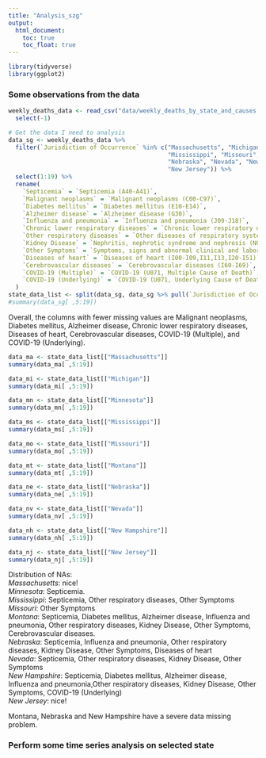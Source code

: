 ```yaml
---
title: "Analysis_szg"
output: 
  html_document:
    toc: true
    toc_float: true
---
```


```r
library(tidyverse)
library(ggplot2)
```

### Some observations from the data

```r
weekly_deaths_data <- read_csv("data/weekly_deaths_by_state_and_causes.csv") %>% 
  select(-1)

# Get the data I need to analysis 
data_sg <- weekly_deaths_data %>%
  filter(`Jurisdiction of Occurrence` %in% c("Massachusetts", "Michigan", "Minnesota", 
                                             "Mississippi", "Missouri", "Montana", 
                                             "Nebraska", "Nevada", "New Hampshire", 
                                             "New Jersey")) %>% 
  select(1:19) %>% 
  rename(
    `Septicemia` = `Septicemia (A40-A41)`, 
    `Malignant neoplasms` = `Malignant neoplasms (C00-C97)`, 
    `Diabetes mellitus` = `Diabetes mellitus (E10-E14)`, 
    `Alzheimer disease` = `Alzheimer disease (G30)`, 
    `Influenza and pneumonia` = `Influenza and pneumonia (J09-J18)`, 
    `Chronic lower respiratory diseases` = `Chronic lower respiratory diseases (J40-J47)`, 
    `Other respiratory diseases` = `Other diseases of respiratory system (J00-J06,J30-J39,J67,J70-J98)`, 
    `Kidney Disease` = `Nephritis, nephrotic syndrome and nephrosis (N00-N07,N17-N19,N25-N27)`, 
    `Other Symptoms` = `Symptoms, signs and abnormal clinical and laboratory findings, not elsewhere classified (R00-R99)`, 
    `Diseases of heart` = `Diseases of heart (I00-I09,I11,I13,I20-I51)`, 
    `Cerebrovascular diseases` = `Cerebrovascular diseases (I60-I69)`, 
    `COVID-19 (Multiple)` = `COVID-19 (U071, Multiple Cause of Death)`, 
    `COVID-19 (Underlying)` = `COVID-19 (U071, Underlying Cause of Death)`
  )
state_data_list <- split(data_sg, data_sg %>% pull(`Jurisdiction of Occurrence`))
#summary(data_sg[ ,5:19])
```

Overall, the columns with fewer missing values are Malignant neoplasms, Diabetes mellitus, Alzheimer disease, Chronic lower respiratory diseases, Diseases of heart, Cerebrovascular diseases, COVID-19 (Multiple), and COVID-19 (Underlying).  

 

```r
data_ma <- state_data_list[["Massachusetts"]]
summary(data_ma[ ,5:19])

data_mi <- state_data_list[["Michigan"]]
summary(data_mi[ ,5:19])

data_mn <- state_data_list[["Minnesota"]]
summary(data_mn[ ,5:19])

data_ms <- state_data_list[["Mississippi"]]
summary(data_ms[ ,5:19])

data_mo <- state_data_list[["Missouri"]]
summary(data_mo[ ,5:19])

data_mt <- state_data_list[["Montana"]]
summary(data_mt[ ,5:19])

data_ne <- state_data_list[["Nebraska"]]
summary(data_ne[ ,5:19])

data_nv <- state_data_list[["Nevada"]]
summary(data_nv[ ,5:19])

data_nh <- state_data_list[["New Hampshire"]]
summary(data_nh[ ,5:19])

data_nj <- state_data_list[["New Jersey"]]
summary(data_nj[ ,5:19])
```

Distribution of NAs:  
*Massachusetts*: nice!  
*Minnesota*: Septicemia.  
*Mississippi*: Septicemia, Other respiratory diseases, Other Symptoms  
*Missouri*: Other Symptoms  
*Montana*: Septicemia, Diabetes mellitus, Alzheimer disease, Influenza and pneumonia, Other respiratory diseases, Kidney Disease, Other Symptoms, Cerebrovascular diseases.   
*Nebraska*: Septicemia, Influenza and pneumonia, Other respiratory diseases, Kidney Disease, Other Symptoms, Diseases of heart   
*Nevada*: Septicemia, Other respiratory diseases, Kidney Disease, Other Symptoms   
*New Hampshire*: Septicemia, Diabetes mellitus, Alzheimer disease, Influenza and pneumonia,Other respiratory diseases, Kidney Disease, Other Symptoms, COVID-19 (Underlying)   
*New Jersey*: nice!  

Montana, Nebraska and New Hampshire have a severe data missing problem. 

### Perform some time series analysis on selected state 

